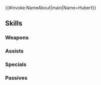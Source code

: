 {{#invoke:NameAbout|main|Name=Hubert}}{{HeroPage Tabs}}
{{Hero Infobox
|Name=Hubert
|Title=Sinister Servant
|GrowthModifier=Gen 3
|WeaponType=Red Tome
|Origin=Fire Emblem: Three Houses
|Gender=Male
|MoveType=Infantry
|actorJP=小西克幸
|actorEN=Robbie Daymond
|artist=п猫Ｒ
|additionDate=August 6, 2019
|releaseDate=August 7, 2019
|poolDate=August 28, 2019
|randomStartTime=2019-09-07T07:00:00Z
|poolRarities=5
|TagID=ヒューベルト
|InternalID=406
|Properties=specRate_202202
|cv1=12
|cv2=200200
|description=The Adrestian Empire's Minister of the Imperial Household and legitimate son of Marquis Vestra. Has sworn complete fealty to Edelgard. Appears in Fire Emblem: Three Houses.
}}
{{Stats Page
|Lv1HP=17|Lv1ATK=11|Lv1SPD=8|Lv1DEF=4|Lv1RES=6
|GRHP=55|GRATK=65|GRSPD=55|GRDEF=35|GRRES=45
}}
==Skills==
===Weapons===
{{Weapons Table
|weapon1=Flux
|weapon1Default=1
|weapon1Unlock=1
|weapon2=Ruin
|weapon2Default=3
|weapon2Unlock=2
|weapon3=Rauðrfox
|weapon3Default=4
|weapon3Unlock=3
|weapon4=Rauðrfox+
|weapon4Default=5
|weapon4Unlock=5
|weapon5=Retainer's Report
|weapon5Default=
|weapon5Unlock=5
}}
===Assists===
{{Assists Table
}}
===Specials===
{{Specials Table
|special1=Rising Thunder
|special1Default=4
|special1Unlock=3
|special2=Growing Thunder
|special2Default=
|special2Unlock=4
}}
===Passives===
{{Passives Table
|passiveB1=Chill Res 1
|passiveB2=Chill Res 2
|passiveB3=Chill Res 3
|passiveB1Unlock=1
|passiveB2Unlock=2
|passiveB3Unlock=4
|passiveC1=Inf. Hexblade 1
|passiveC2=Inf. Hexblade 2
|passiveC3=Inf. Hexblade 3
|passiveC1Unlock=3
|passiveC2Unlock=4
|passiveC3Unlock=5
}}
{{Heroes Navbox}}